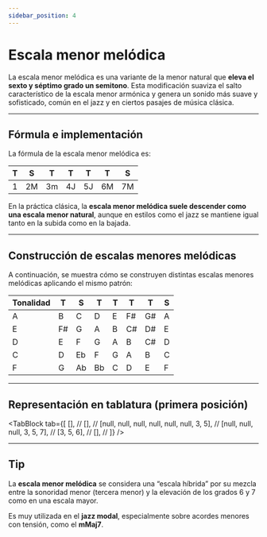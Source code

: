 ```yaml
---
sidebar_position: 4
---
```



# Escala menor melódica

La escala menor melódica es una variante de la menor natural que **eleva el sexto y séptimo grado un semitono**. Esta modificación suaviza el salto característico de la escala menor armónica y genera un sonido más suave y sofisticado, común en el jazz y en ciertos pasajes de música clásica.

---

## Fórmula e implementación

La fórmula de la escala menor melódica es:

| T   | S   | T   | T   | T   | T   | S   |
| --- | --- | --- | --- | --- | --- | --- |
| 1   | 2M  | 3m  | 4J  | 5J  | 6M  | 7M  |

En la práctica clásica, la **escala menor melódica suele descender como una escala menor natural**, aunque en estilos como el jazz se mantiene igual tanto en la subida como en la bajada.

---

## Construcción de escalas menores melódicas

A continuación, se muestra cómo se construyen distintas escalas menores melódicas aplicando el mismo patrón:

| Tonalidad | T   | S   | T   | T   | T   | T   | S   |
| --------- | --- | --- | --- | --- | --- | --- | --- |
| A         | B   | C   | D   | E   | F#  | G#  | A   |
| E         | F#  | G   | A   | B   | C#  | D#  | E   |
| D         | E   | F   | G   | A   | B   | C#  | D   |
| C         | D   | Eb  | F   | G   | A   | B   | C   |
| F         | G   | Ab  | Bb  | C   | D   | E   | F   |

---

## Representación en tablatura (primera posición)

<TabBlock
  tab={[
    [], //
    [], //
    [null, null, null, null, null, null, 3, 5], //
    [null, null, null, 3, 5, 7], //
    [3, 5, 6], //
    [], //
  ]}
/>

---

## Tip

La **escala menor melódica** se considera una “escala híbrida” por su mezcla entre la sonoridad menor (tercera menor) y la elevación de los grados 6 y 7 como en una escala mayor.

Es muy utilizada en el **jazz modal**, especialmente sobre acordes menores con tensión, como el **mMaj7**.

<DonateButton />
